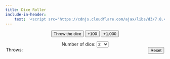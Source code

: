 ```yaml
---
title: Dice Roller
include-in-header:
    text: '<script src="https://cdnjs.cloudflare.com/ajax/libs/d3/7.8.4/d3.min.js"></script>'
---
```


<div style="text-align: center;">
<div class="ui-controls">
<button class="btn btn-outline-primary" id="roll-btn">Throw the dice</button>
<button class="btn btn-outline-primary" id="add-100">+100</button>
<button class="btn btn-outline-primary" id="add-1000">+1,000</button>
<label for="nDice">Number of dice:</label>
<select name="nDice" id="nDice">
	<option value="1">1</option>
	<option value="2" selected="true">2</option>
	<option value="3">3</option>
	<option value="4">4</option>
	<option value="5">5</option>
	<option value="10">10</option>
</select>
</div>

<div id="content" style="width: 500px; height: 300px; position: relative; margin: 0 auto; text-align: left;">
<canvas id="canvas"></canvas>
<div id="overlay"></div>
<!-- border: 2px solid #D77; border-radius: 5px;  -->
<div class="score" style="position: absolute; width: 100%; bottom: 4%; text-align: center; pointer-events: none;"><span
				id="score-result"></span></div>
<div id="chart-container" style="margin-top: -15px;"></div>
<div class="throws" style="width: 100%; text-align: left;">
<span>Throws: <span id="throw-counter"></span></span>
<button class="btn btn-outline-primary" id="reset-chart" style="float: right;">Reset</button>
</div>
</div>
	
</div>
<script type="importmap">
		{
		"imports": {
		  "three": "https://unpkg.com/three@0.138.0/build/three.module.js",
		  "three/addons/": "https://unpkg.com/three@0.138.0/examples/jsm/"
		}
	  }
	</script>
<script type="module" src="./main.js"></script>
<script type="module" src="./chart.js"></script>

